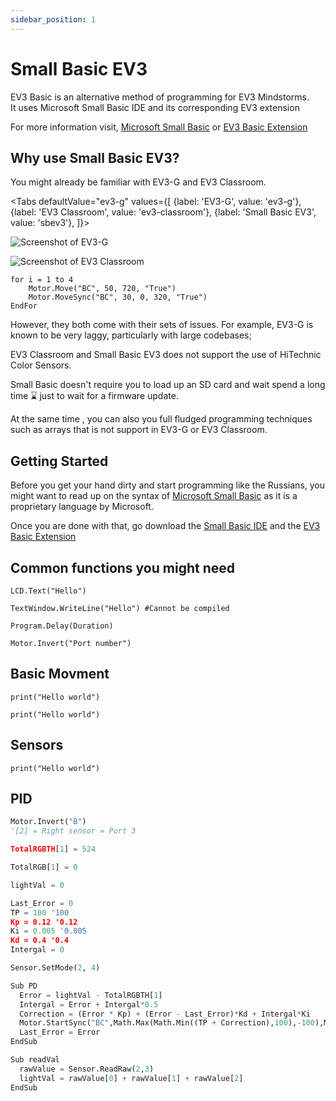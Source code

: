 ```yaml
---
sidebar_position: 1
---
```



# Small Basic EV3
EV3 Basic is an alternative method of programming for EV3 Mindstorms.  
It uses Microsoft Small Basic IDE and its corresponding EV3 extension  
  
For more information visit, [Microsoft Small Basic][MSB] or [EV3 Basic Extension][EV3B]

## Why use Small Basic EV3?

You might already be familiar with EV3-G and EV3 Classroom.

<Tabs
  defaultValue="ev3-g"
  values={[
    {label: 'EV3-G', value: 'ev3-g'},
    {label: 'EV3 Classroom', value: 'ev3-classroom'},
    {label: 'Small Basic EV3', value: 'sbev3'},
  ]}>
  <TabItem value="ev3-g">

  ![Screenshot of EV3-G][]
  
  </TabItem>
  <TabItem value="ev3-classroom">

  ![Screenshot of EV3 Classroom][]

  </TabItem>
  <TabItem value="sbev3">

  ```
  for i = 1 to 4
      Motor.Move("BC", 50, 720, "True")
      Motor.MoveSync("BC", 30, 0, 320, "True") 
  EndFor
  ```

  </TabItem>
</Tabs>

However, they both come with their sets of issues. For example, EV3-G is known
to be very laggy, particularly with large codebases;  
  
EV3 Classroom and Small Basic EV3 does not support the use of HiTechnic Color Sensors.  
  
Small Basic doesn't require you to load up an SD card and wait spend a long time :hourglass: just to wait for a firmware update.  
  
At the same time , you can also you full fludged programming techniques such as arrays that is not support in EV3-G or EV3 Classroom.
  
## Getting Started

Before you get your hand dirty and start programming like the Russians, you might want to read up on the syntax of [Microsoft Small Basic][SBD] as it is a proprietary language by Microsoft.  
  
Once you are done with that, go download the [Small Basic IDE][MSB-Install] and the [EV3 Basic Extension][EV3B-Install]

## Common functions you might need
```
LCD.Text("Hello")
```  
```
TextWindow.WriteLine("Hello") #Cannot be compiled
```
```
Program.Delay(Duration)
```
```
Motor.Invert("Port number")
```
## Basic Movment
```
print("Hello world")
```
```
print("Hello world")
```
## Sensors
```
print("Hello world")
```
## PID

```Python 
Motor.Invert("B")
'[2] = Right sensor = Port 3

TotalRGBTH[1] = 524 

TotalRGB[1] = 0

lightVal = 0

Last_Error = 0
TP = 100 '100
Kp = 0.12 '0.12
Ki = 0.005 '0.005
Kd = 0.4 '0.4
Intergal = 0

Sensor.SetMode(2, 4)

Sub PD
  Error = lightVal - TotalRGBTH[1]
  Intergal = Error + Intergal*0.5
  Correction = (Error * Kp) + (Error - Last_Error)*Kd + Intergal*Ki
  Motor.StartSync("BC",Math.Max(Math.Min((TP + Correction),100),-100),Math.Max(Math.Min((TP - Correction),100),-100))
  Last_Error = Error
EndSub

Sub readVal
  rawValue = Sensor.ReadRaw(2,3)
  lightVal = rawValue[0] + rawValue[1] + rawValue[2]
EndSub
```

[Screenshot of EV3-G]: /img/docs/lego/ev3_g.png
[Screenshot of EV3 Classroom]: /img/docs/lego/ev3_classroom.png
[MSB]:https://smallbasic-publicwebsite.azurewebsites.net/
[EV3B]:https://sites.google.com/site/ev3basic/ev3-basic-programming
[SBD]:https://download.microsoft.com/download/9/0/6/90616372-C4BF-4628-BC82-BD709635220D/Introducing%20Small%20Basic.pdf
[MSB-Install]:https://smallbasic-publicwebsite.azurewebsites.net/assets/SmallBasic_v1.2.msi
[EV3B-Install]:https://github.com/c0pperdragon/EV3Basic/releases
